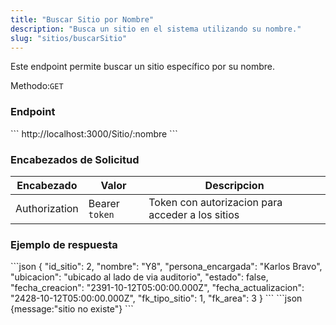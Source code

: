 ```yaml
---
title: "Buscar Sitio por Nombre"
description: "Busca un sitio en el sistema utilizando su nombre."
slug: "sitios/buscarSitio"
---
```


Este endpoint permite buscar un sitio específico por su nombre.

Methodo:`GET`

<h3>Endpoint</h3>

<Tabs>
  <TabItem label="Endpoint">
  ```
  http://localhost:3000/Sitio/:nombre
  ```
  </TabItem>
</Tabs>

<h3>Encabezados de Solicitud</h3>

| Encabezado | Valor | Descripcion
|----------|-------| -------
| Authorization |  Bearer `token` | Token con autorizacion para acceder a los sitios

<h3>Ejemplo de respuesta</h3>

<Tabs>
  <TabItem label="Status 200">
  ```json
{
    "id_sitio": 2,
    "nombre": "Y8",
    "persona_encargada": "Karlos Bravo",
    "ubicacion": "ubicado al lado de via auditorio",
    "estado": false,
    "fecha_creacion": "2391-10-12T05:00:00.000Z",
    "fecha_actualizacion": "2428-10-12T05:00:00.000Z",
    "fk_tipo_sitio": 1,
    "fk_area": 3
  }
```
  </TabItem>

  <TabItem label="Status 404">
  ```json
  {message:"sitio no existe"}
  ```
  </TabItem>
</Tabs>
